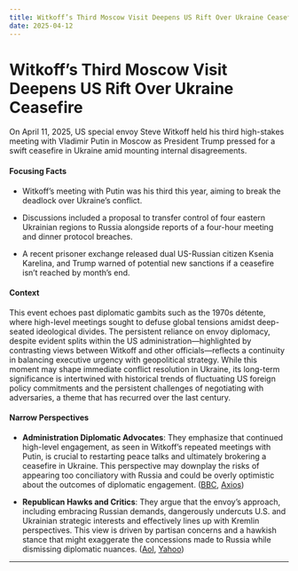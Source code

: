 ```yaml
---
title: Witkoff’s Third Moscow Visit Deepens US Rift Over Ukraine Ceasefire
date: 2025-04-12
---
```


# Witkoff’s Third Moscow Visit Deepens US Rift Over Ukraine Ceasefire

On April 11, 2025, US special envoy Steve Witkoff held his third high-stakes meeting with Vladimir Putin in Moscow as President Trump pressed for a swift ceasefire in Ukraine amid mounting internal disagreements.

#### Focusing Facts

- Witkoff’s meeting with Putin was his third this year, aiming to break the deadlock over Ukraine’s conflict.

- Discussions included a proposal to transfer control of four eastern Ukrainian regions to Russia alongside reports of a four-hour meeting and dinner protocol breaches.

- A recent prisoner exchange released dual US-Russian citizen Ksenia Karelina, and Trump warned of potential new sanctions if a ceasefire isn’t reached by month’s end.

#### Context

This event echoes past diplomatic gambits such as the 1970s détente, where high-level meetings sought to defuse global tensions amidst deep-seated ideological divides. The persistent reliance on envoy diplomacy, despite evident splits within the US administration—highlighted by contrasting views between Witkoff and other officials—reflects a continuity in balancing executive urgency with geopolitical strategy. While this moment may shape immediate conflict resolution in Ukraine, its long-term significance is intertwined with historical trends of fluctuating US foreign policy commitments and the persistent challenges of negotiating with adversaries, a theme that has recurred over the last century.

#### Narrow Perspectives

- **Administration Diplomatic Advocates**: They emphasize that continued high-level engagement, as seen in Witkoff’s repeated meetings with Putin, is crucial to restarting peace talks and ultimately brokering a ceasefire in Ukraine. This perspective may downplay the risks of appearing too conciliatory with Russia and could be overly optimistic about the outcomes of diplomatic engagement. ([BBC](https://www.bbc.com/news/articles/crm3kxxx8x9o), [Axios](https://www.axios.com/2025/04/11/russia-witkoff-putin-meeting-ukraine-trump))

- **Republican Hawks and Critics**: They argue that the envoy’s approach, including embracing Russian demands, dangerously undercuts U.S. and Ukrainian strategic interests and effectively lines up with Kremlin perspectives. This view is driven by partisan concerns and a hawkish stance that might exaggerate the concessions made to Russia while dismissing diplomatic nuances. ([Aol](https://www.aol.com/trump-envoys-embrace-russian-demands-174228022.html), [Yahoo](https://www.yahoo.com/news/trump-envoys-embrace-russian-demands-174228771.html))

---

